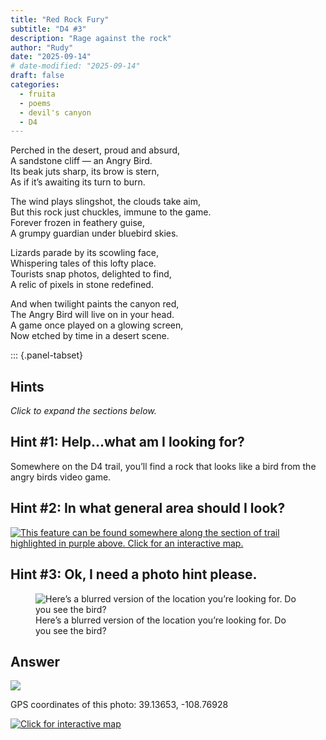 ```yaml
---
title: "Red Rock Fury"
subtitle: "D4 #3"
description: "Rage against the rock"
author: "Rudy"
date: "2025-09-14"
# date-modified: "2025-09-14"
draft: false
categories:
  - fruita
  - poems
  - devil's canyon
  - D4
---
```


Perched in the desert, proud and absurd,  
A sandstone cliff — an Angry Bird.  
Its beak juts sharp, its brow is stern,  
As if it's awaiting its turn to burn.  

The wind plays slingshot, the clouds take aim,  
But this rock just chuckles, immune to the game.  
Forever frozen in feathery guise,  
A grumpy guardian under bluebird skies.  

Lizards parade by its scowling face,  
Whispering tales of this lofty place.  
Tourists snap photos, delighted to find,  
A relic of pixels in stone redefined.  

And when twilight paints the canyon red,  
The Angry Bird will live on in your head.  
A game once played on a glowing screen,  
Now etched by time in a desert scene.  

::: {.panel-tabset}

## Hints
*Click to expand the sections below.*  

::: {.callout-tip collapse="true"}
## Hint #1: Help...what am I looking for?

Somewhere on the D4 trail, you'll find a rock that looks like a bird from the angry birds video game.  
:::

::: {.callout-tip collapse="true"}
## Hint #2: In what general area should I look?

[![This feature can be found somewhere along the section of trail highlighted in purple above. Click for an interactive map.](images/d4_fury_map_hint.png)](https://www.openstreetmap.org/directions?engine=fossgis_osrm_foot&route=39.134421%2C-108.77071%3B39.134654%2C-108.770828#map=19/39.134194/-108.771829&layers=P)

:::

::: {.callout-tip collapse="true"}
## Hint #3: Ok, I need a photo hint please.

![Here's a blurred version of the location you're looking for. Do you see the bird?](images/d4_fury_answer.jpg){.img-blur2}

:::

## Answer

::: {.callout-tip appearance="minimal" collapse="false"}
[![](images/d4_fury_answer_annotated.jpg)](images/d4_fury_answer_annotated.jpg)

GPS coordinates of this photo: 39.13653, -108.76928  

[![Click for interactive map](images/d4_fury_map.png)](https://www.openstreetmap.org/?mlat=39.13653&mlon=-108.76928&zoom=19)

:::